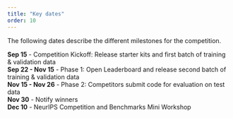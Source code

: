```yaml
---
title: "Key dates"
order: 10
---
```


The following dates describe the different milestones for the competition.

**Sep 15** - Competition Kickoff: Release starter kits and first batch of training & validation data  
**Sep 22 - Nov 15** - Phase 1: Open Leaderboard and release second batch of training & validation data  
**Nov 15 - Nov 26** - Phase 2: Competitors submit code for evaluation on test data  
**Nov 30** - Notify winners  
**Dec 10** - NeurIPS Competition and Benchmarks Mini Workshop  

